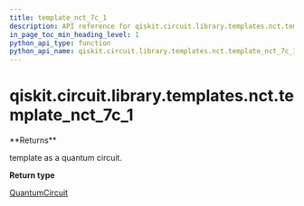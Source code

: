 ```yaml
---
title: template_nct_7c_1
description: API reference for qiskit.circuit.library.templates.nct.template_nct_7c_1
in_page_toc_min_heading_level: 1
python_api_type: function
python_api_name: qiskit.circuit.library.templates.nct.template_nct_7c_1
---
```


<span id="qiskit-circuit-library-templates-nct-template-nct-7c-1" />

# qiskit.circuit.library.templates.nct.template\_nct\_7c\_1

<Function id="qiskit.circuit.library.templates.nct.template_nct_7c_1" name="template_nct_7c_1" isDedicatedPage={true} github="https://github.com/qiskit/qiskit/tree/stable/0.16/qiskit/circuit/library/templates/nct/template_nct_7c_1.py" signature="template_nct_7c_1()">
  **Returns**

  template as a quantum circuit.

  **Return type**

  [QuantumCircuit](qiskit.circuit.QuantumCircuit "qiskit.circuit.QuantumCircuit")
</Function>

